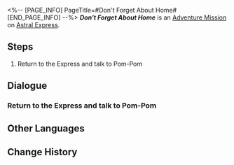 <%-- [PAGE_INFO]
PageTitle=#Don't Forget About Home#
[END_PAGE_INFO] --%>
{{Stub|Dialogue.}}
{{Mission Infobox
|id            = 4050007
|title         = 
|image         = <!--Mission Don't Forget About Home.png-->
|type          = Adventure
|event_name    = 
|chapter       = 
|requirements  = 
* [[Trailblaze Mission]] ''[[Travelers on a Winter Night]]'' completed
* [[Adventure Mission]] ''[[The Conductor's Rewards]]'' completed
* Reach [[Trailblaze Level]] 17
|summary       = <!--official mission summary from Fate's Atlas-->
|characters    = Pom-Pom; Trailblazer
|startLocation = [[Astral Express]] - [[Parlor Car]]
|world         = Astral Express
|area          = Parlor Car
|prev          = The Conductor's Rewards
|next          = 
|rewards       = Stellar Jade*10; Adventure Log*2; Sparse Aether*3; Credit*15,000
}}
'''''Don't Forget About Home''''' is an [[Adventure Mission]] on [[Astral Express]].

==Steps==
# Return to the Express and talk to Pom-Pom

<!--
==Gameplay Notes==

--><!--
==Trial Character==

-->
==Dialogue==
{{Stub Dialogue}}
{{Dialogue Start}}
:{{tx}}
{{Dialogue End}}

===Return to the Express and talk to Pom-Pom===
{{Mission Description|type=adventure|location=Parlor Car|update|Pom-Pom seems to be troubled, head back and console them.}}
{{Dialogue Start}}
:{{tx}}
{{Dialogue End}}

==Other Languages==
{{Other Languages
|en   = Don't Forget About Home
|zhs  = 常回家看看
|zht  = 常回家看看
|ja   = たまには家に帰りなよ
|ko   = 집에 자주 와
|es   = No olvides tu hogar
|fr   = N'oublie pas d'où tu viens
|ru   = Не забывай о доме
|th   = กลับบ้านเรารักรออยู่
|vi   = Ghé Thăm Nhà Thường Xuyên
|de   = Vergiss nicht, woher du kommst
|id   = Sering-seringlah Pulang
|pt   = Não Se Esqueça de Casa
}}

==Change History==
{{Change History|1.0}}
